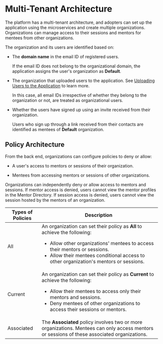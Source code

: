 
# Multi-Tenant Architecture

The <PartialExample mentored /> platform has a multi-tenant architecture, and adopters can set up the application using the microservices and create multiple organizations. Organizations can manage access to their sessions and mentors for mentees from other organizations.

The organization and its users are identified based on:

* The **domain name** in the email ID of registered users. 

    <p>  
        <Admonition type="note">
        <p>If the email ID does not belong to the organizational domain, the application assigns the user's organization as <b>Default</b>.</p>
        </Admonition>
    </p>

* The organization that uploaded users to the application. See [Uploading Users to the Application](bulkupload) to learn more.

    <p>  
        <Admonition type="note">
        <p>In this case, all email IDs irrespective of whether they belong to the organization or not, are treated as organizational users.</p>
        </Admonition>
    </p>

* Whether the users have signed up using an invite received from their organization.

    <p>  
        <Admonition type="note">
        <p>Users who sign up through a link received from their contacts are identified as mentees of <b>Default</b> organization.</p>
        </Admonition>
    </p>

## Policy Architecture

From the back end, organizations can configure policies to deny or allow:

* A user's access to mentors or sessions of their organization.

* Mentees from accessing mentors or sessions of other organizations.

Organizations can independently deny or allow access to mentors and sessions. If mentor access is denied, users cannot view the mentor profiles in the Mentor Directory. If session access is denied, users cannot view the session hosted by the mentors of an organization.

|Types of Policies|Description|
| ----------- | ----------- |
|All|An organization can set their policy as **All** to achieve the following:<ul><li>Allow other organizations' mentees to access their mentors or sessions.</li><li>Allow their mentees conditional access to other organization's mentors or sessions.</li></ul>|
|Current|An organization can set their policy as **Current** to achieve the following:<ul><li>Allow their mentees to access only their mentors and sessions.</li><li>Deny mentees of other organizations to access their sessions or mentors.</li></ul>|
|Associated|The **Associated** policy involves two or more organizations. Mentees can only access mentors or sessions of these associated organizations.|



